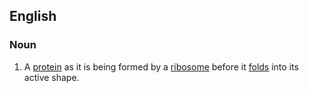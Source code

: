 ==English==

===Noun===
{{en-noun}}

# A [[protein]] as it is being formed by a [[ribosome]] before it [[fold]]s into its active shape.